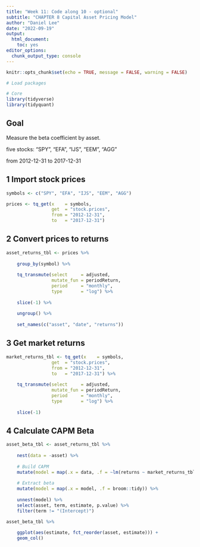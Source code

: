 ```yaml
---
title: "Week 11: Code along 10 - optional"
subtitle: "CHAPTER 8 Capital Asset Pricing Model"
author: "Daniel Lee"
date: "2022-09-19"
output: 
  html_document: 
    toc: yes
editor_options: 
  chunk_output_type: console
---
```


```r
knitr::opts_chunk$set(echo = TRUE, message = FALSE, warning = FALSE)
```

```r
# Load packages

# Core
library(tidyverse)
library(tidyquant)

```

## Goal
Measure the beta coefficient by asset.

five stocks: "SPY", "EFA", "IJS", "EEM", "AGG"

from 2012-12-31 to 2017-12-31

## 1 Import stock prices

```r
symbols <- c("SPY", "EFA", "IJS", "EEM", "AGG")

prices <- tq_get(x    = symbols,
                 get  = "stock.prices",    
                 from = "2012-12-31",
                 to   = "2017-12-31")
```

## 2 Convert prices to returns

```r
asset_returns_tbl <- prices %>%
    
    group_by(symbol) %>%
    
    tq_transmute(select     = adjusted, 
                 mutate_fun = periodReturn, 
                 period     = "monthly",
                 type       = "log") %>%
    
    slice(-1) %>%
    
    ungroup() %>%
    
    set_names(c("asset", "date", "returns"))
```

## 3 Get market returns

```r
market_returns_tbl <- tq_get(x    = symbols,
                 get  = "stock.prices",    
                 from = "2012-12-31",
                 to   = "2017-12-31") %>%
    
    tq_transmute(select     = adjusted, 
                 mutate_fun = periodReturn, 
                 period     = "monthly",
                 type       = "log") %>%
    
    slice(-1)
```

## 4 Calculate CAPM Beta


```r
asset_beta_tbl <- asset_returns_tbl %>%
    
    nest(data = -asset) %>%
    
    # Build CAPM
    mutate(model = map(.x = data, .f = ~lm(returns ~ market_returns_tbl$monthly.returns, data = .x))) %>%
    
    # Extract beta
    mutate(model = map(.x = model, .f = broom::tidy)) %>%
    
    unnest(model) %>%
    select(asset, term, estimate, p.value) %>%
    filter(term != "(Intercept)")

asset_beta_tbl %>%
    
    ggplot(aes(estimate, fct_reorder(asset, estimate))) +
    geom_col()
```

